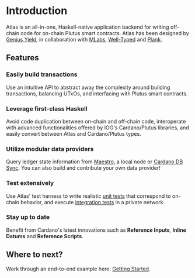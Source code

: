 # Introduction

Atlas is an all-in-one, Haskell-native application backend for writing off-chain code for on-chain Plutus smart contracts. Atlas has been designed by [Genius Yield](https://www.geniusyield.co/?lng=en), in collaboration with [MLabs](https://mlabs.city/), [Well-Typed](https://well-typed.com/) and [Plank](https://www.joinplank.com/).

## Features

### Easily build transactions
Use an intuitive API to abstract away the complexity around building transactions, balancing UTxOs, and interfacing with Plutus smart contracts.

### Leverage first-class Haskell
Avoid code duplication between on-chain and off-chain code, interoperate with advanced functionalities offered by IOG's Cardano/Plutus libraries, and easily convert between Atlas and Cardano/Plutus types.

### Utilize modular data providers
Query ledger state information from [Maestro](https://www.gomaestro.org/dapp-platform), a local node or [Cardano DB Sync](https://github.com/input-output-hk/cardano-db-sync). You can also build and contribute your own data provider!

### Test extensively
Use Atlas' test harness to write realistic [unit tests](./getting-started/unit-tests) that correspond to on-chain behavior, and execute [integration tests](./getting-started/integration-tests) in a private network.

### Stay up to date
Benefit from Cardano's latest innovations such as **Reference Inputs**, **Inline Datums** and **Reference Scripts**.

## Where to next?
Work through an end-to-end example here: [Getting Started](./getting-started).
